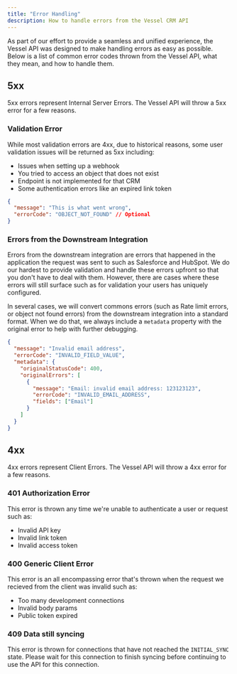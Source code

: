 ```yaml
---
title: "Error Handling"
description: How to handle errors from the Vessel CRM API
---
```


As part of our effort to provide a seamless and unified experience, the Vessel API was designed to make handling errors as easy as possible. Below is a list of common error codes thrown from the Vessel API, what they mean, and how to handle them.

## 5xx

5xx errors represent Internal Server Errors. The Vessel API will throw a 5xx error for a few reasons.

### Validation Error

While most validation errors are 4xx, due to historical reasons, some user validation issues will be returned as 5xx including:

- Issues when setting up a webhook
- You tried to access an object that does not exist
- Endpoint is not implemented for that CRM
- Some authentication errors like an expired link token

```json Error Shape
{
  "message": "This is what went wrong",
  "errorCode": "OBJECT_NOT_FOUND" // Optional
}
```

### Errors from the Downstream Integration

Errors from the downstream integration are errors that happened in the application the request was sent to such as Salesforce and HubSpot. We do our hardest to provide validation and handle these errors upfront so that you don't have to deal with them. However, there are cases where these errors will still surface such as for validation your users has uniquely configured.

In several cases, we will convert commons errors (such as Rate limit errors, or object not found errors) from the downstream integration into a standard format. When we do that, we always include a `metadata` property with the original error to help with further debugging.

```json Error Shape Example
{
  "message": "Invalid email address",
  "errorCode": "INVALID_FIELD_VALUE",
  "metadata": {
    "originalStatusCode": 400,
    "originalErrors": [
      {
        "message": "Email: invalid email address: 123123123",
        "errorCode": "INVALID_EMAIL_ADDRESS",
        "fields": ["Email"]
      }
    ]
  }
}
```

## 4xx

4xx errors represent Client Errors. The Vessel API will throw a 4xx error for a few reasons.

### 401 Authorization Error

This error is thrown any time we're unable to authenticate a user or request such as:

- Invalid API key
- Invalid link token
- Invalid access token

### 400 Generic Client Error

This error is an all encompassing error that's thrown when the request we recieved from the client was invalid such as:

- Too many development connections
- Invalid body params
- Public token expired

### 409 Data still syncing

This error is thrown for connections that have not reached the `INITIAL_SYNC` state. Please wait for this connection to finish syncing before continuing to use the API for this connection.
